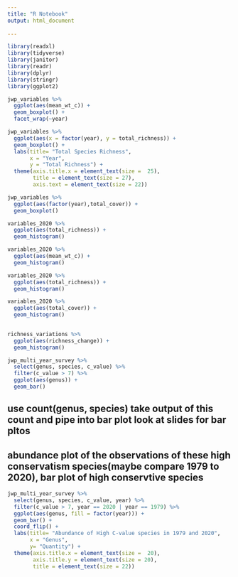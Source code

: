 ```yaml
---
title: "R Notebook"
output: html_document
  
---
```





```r
library(readxl)
library(tidyverse)
library(janitor)
library(readr)
library(dplyr)
library(stringr)
library(ggplot2)
```

```r
jwp_variables %>% 
  ggplot(aes(mean_wt_c)) +
  geom_boxplot() +
  facet_wrap(~year)
```
```r
jwp_variables %>% 
  ggplot(aes(x = factor(year), y = total_richness)) + 
  geom_boxplot() +
  labs(title= "Total Species Richness", 
       x = "Year",
       y = "Total Richness") +
  theme(axis.title.x = element_text(size =  25),
        title = element_text(size = 27),
        axis.text = element_text(size = 22))
```
```r
jwp_variables %>% 
  ggplot(aes(factor(year),total_cover)) +
  geom_boxplot() 
```

```r
variables_2020 %>% 
  ggplot(aes(total_richness)) +
  geom_histogram()
```

```r
variables_2020 %>% 
  ggplot(aes(mean_wt_c)) +
  geom_histogram()
```
```r
variables_2020 %>% 
  ggplot(aes(total_richness)) +
  geom_histogram()
```
```r
variables_2020 %>% 
  ggplot(aes(total_cover)) +
  geom_histogram() 
  
```
```r
richness_variations %>% 
  ggplot(aes(richness_change)) +
  geom_histogram()
```

```r
jwp_multi_year_survey %>% 
  select(genus, species, c_value) %>%  
  filter(c_value > 7) %>% 
  ggplot(aes(genus)) +
  geom_bar()

```

## use count(genus, species)  take output of this count and pipe into bar plot look at slides for bar pltos 
## abundance plot of the observations of these high conservatism species(maybe compare 1979 to 2020), bar plot of high conservtive species 

```r
jwp_multi_year_survey %>% 
  select(genus, species, c_value, year) %>%  
  filter(c_value > 7, year == 2020 | year == 1979) %>% 
  ggplot(aes(genus, fill = factor(year))) +
  geom_bar() +
  coord_flip() +
  labs(title= "Abundance of High C-value species in 1979 and 2020", 
       x = "Genus",
       y= "Quantity") +
  theme(axis.title.x = element_text(size =  20),
        axis.title.y = element_text(size = 20),
        title = element_text(size = 22))
  
  
```

